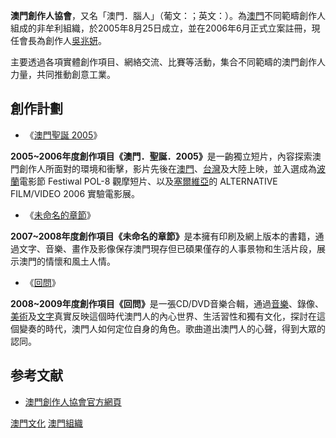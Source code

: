 {{Infobox_School
| name = 澳門創作人協會<br>{{lang|en|Macau.Creatives}}
| motto = [[File:Garland_logo.jpg|File:Garland_logo.jpg]]
| established = 2005年
| type = [[非牟利組織|非牟利組織]]
| faculty = 
| enrollment = 
| free_label = 	
| free_text =
| location = 
| mail = info@macau-creatives.org
| website = [http://macau-creatives.org/]
}}

'''澳門創作人協會'''，又名「澳門．腦人」（葡文：{{lang|pt|Associação dos Criadores de Macau}}；英文：{{lang|en|Macau.Creatives}}）。為[[澳門|澳門]]不同範疇創作人組成的非牟利組織，於2005年8月25日成立，並在2006年6月正式立案註冊，現任會長為創作人[[吳兆妍|吳兆妍]]。

主要透過各項實體創作項目、網絡交流、比賽等活動，集合不同範疇的澳門創作人力量，共同推動創意工業。

==創作計劃==

*《[[澳門聖誕_2005|澳門聖誕 2005]]》
'''2005~2006年度創作項目《澳門．聖誕．2005》'''是一齣獨立短片，內容探索澳門創作人所面對的環境和衝擊，影片先後在[[澳門|澳門]]、[[台灣|台灣]]及大陸上映，並入選成為[[波蘭|波蘭]]電影節 Festiwal POL-8 觀摩短片、以及[[塞爾維亞|塞爾維亞]]的 ALTERNATIVE FILM/VIDEO 2006 實驗電影展。

*《[[未命名的章節|未命名的章節]]》
'''2007~2008年度創作項目《未命名的章節》'''是本擁有印刷及網上版本的書籍，通過文字、音樂、畫作及影像保存澳門現存但已碩果僅存的人事景物和生活片段，展示澳門的情懷和風土人情。
*《[[回問|回問]]》
'''2008~2009年度創作項目《回問》'''是一張CD/DVD音樂合輯，通過[[音樂|音樂]]、錄像、[[美術|美術]]及[[文字|文字]]真實反映這個時代澳門人的內心世界、生活習性和獨有文化，探討在這個變奏的時代，澳門人如何定位自身的角色。歌曲道出澳門人的心聲，得到大眾的認同。

==参考文献==
<div class="references-small">
<references />
* [https://web.archive.org/web/20080212070405/http://www.macau-creatives.org/ 澳門創作人協會官方網頁]
</div>


[[Category:澳門文化|]]
[[Category:澳門組織|]]